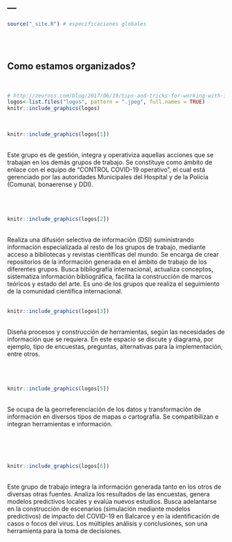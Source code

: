 ---
---
```r
source("_site.R") # especificaciones globales
```

<br><br>

## Como estamos organizados?
<br>
```r
# http://zevross.com/blog/2017/06/19/tips-and-tricks-for-working-with-images-and-figures-in-r-markdown-documents/
logos<-list.files("logos", pattern = ".jpeg", full.names = TRUE)
knitr::include_graphics(logos)
```

<br>
```r
knitr::include_graphics(logos[1])
```
<br>
Este grupo es de gestión, integra y operativiza aquellas acciones que se trabajan en los demás grupos de trabajo. Se constituye como ámbito de enlace con el equipo de “CONTROL COVID-19 operativo”, el cual está gerenciado por las autoridades Municipales del Hospital y de la Policía (Comunal, bonaerense y DDI). 
<br>
<br>
<br>
<br>

```r
knitr::include_graphics(logos[2])
```
<br>
Realiza una difusión selectiva de información (DSI) suministrando información especializada al resto de los grupos de trabajo, mediante acceso a bibliotecas y revistas científicas del mundo. 
Se encarga de crear repositorios de la información generada en el ámbito de trabajo de los diferentes grupos.
Busca bibliografía internacional, actualiza conceptos, sistematiza información bibliográfica, facilita la construcción de marcos teóricos y estado del arte. Es uno de los grupos que realiza el seguimiento de la comunidad científica internacional.
<br>
<br>



```r
knitr::include_graphics(logos[3])
```
<br>
Diseña procesos y construcción de herramientas, según las necesidades de información que se requiera. En este espacio se discute y diagrama, por ejemplo, tipo de encuestas, preguntas, alternativas para la implementación, entre otros.
<br>
<br>
<br>
<br>


```r
knitr::include_graphics(logos[5])
```
<br>
Se ocupa de la georreferenciación de los datos y transformación de información en diversos tipos de mapas o cartografía. Se compatibilizan e integran herramientas e información.
<br>
<br>
<br>
<br>
<br>
                  

```r
knitr::include_graphics(logos[6])
```
<br>
Este grupo de trabajo integra la información generada tanto en los otros de diversas otras fuentes.
Analiza los resultados de las encuestas, genera modelos predictivos locales y evalúa nuevos estudios. 
Busca adelantarse en la construcción de escenarios (simulación mediante modelos predictivos) de impacto del COVID-19 en Balcarce y en la identificación de casos o focos del virus.
Los múltiples análisis y conclusiones, son una herramienta para la toma de decisiones.
